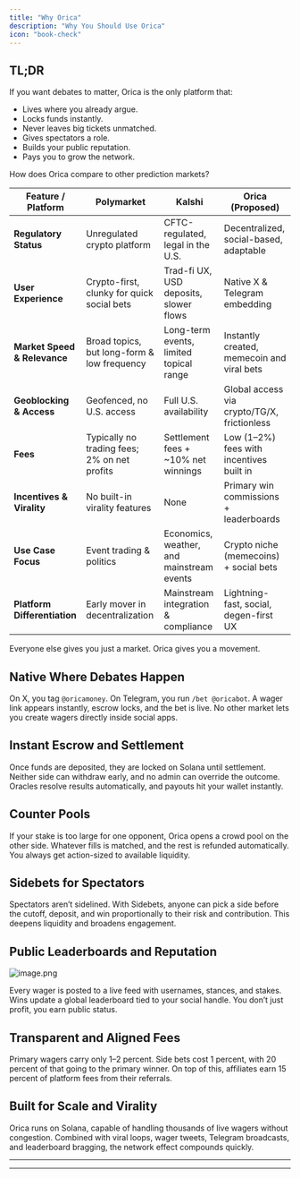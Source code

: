 ```yaml
---
title: "Why Orica"
description: "Why You Should Use Orica"
icon: "book-check"
---
```


## TL;DR

If you want debates to matter, Orica is the only platform that:

- Lives where you already argue.
- Locks funds instantly.
- Never leaves big tickets unmatched.
- Gives spectators a role.
- Builds your public reputation.
- Pays you to grow the network.

How does Orica compare to other prediction markets?

| Feature / Platform           | Polymarket                                   | Kalshi                                    | Orica (Proposed)                            |
| ---------------------------- | -------------------------------------------- | ----------------------------------------- | ------------------------------------------- |
| **Regulatory Status**        | Unregulated crypto platform                  | CFTC-regulated, legal in the U.S.         | Decentralized, social-based, adaptable      |
| **User Experience**          | Crypto-first, clunky for quick social bets   | Trad-fi UX, USD deposits, slower flows    | Native X & Telegram embedding               |
| **Market Speed & Relevance** | Broad topics, but long-form & low frequency  | Long-term events, limited topical range   | Instantly created, memecoin and viral bets  |
| **Geoblocking & Access**     | Geofenced, no U.S. access                    | Full U.S. availability                    | Global access via crypto/TG/X, frictionless |
| **Fees**                     | Typically no trading fees; 2% on net profits | Settlement fees \+ ~10% net winnings      | Low (1–2%) fees with incentives built in    |
| **Incentives & Virality**    | No built-in virality features                | None                                      | Primary win commissions \+ leaderboards     |
| **Use Case Focus**           | Event trading & politics                     | Economics, weather, and mainstream events | Crypto niche (memecoins) \+ social bets     |
| **Platform Differentiation** | Early mover in decentralization              | Mainstream integration & compliance       | Lightning-fast, social, degen-first UX      |

Everyone else gives you just a market. Orica gives you a movement.

## Native Where Debates Happen

On X, you tag `@oricamoney`. On Telegram, you run `/bet @oricabot`. A wager link appears instantly, escrow locks, and the bet is live. No other market lets you create wagers directly inside social apps.

## Instant Escrow and Settlement

Once funds are deposited, they are locked on Solana until settlement. Neither side can withdraw early, and no admin can override the outcome. Oracles resolve results automatically, and payouts hit your wallet instantly.

## Counter Pools

If your stake is too large for one opponent, Orica opens a crowd pool on the other side. Whatever fills is matched, and the rest is refunded automatically. You always get action-sized to available liquidity.

## Sidebets for Spectators

Spectators aren’t sidelined. With Sidebets, anyone can pick a side before the cutoff, deposit, and win proportionally to their risk and contribution. This deepens liquidity and broadens engagement.

## Public Leaderboards and Reputation

![image.png](/images/image.png)

Every wager is posted to a live feed with usernames, stances, and stakes. Wins update a global leaderboard tied to your social handle. You don’t just profit, you earn public status.

## Transparent and Aligned Fees

Primary wagers carry only 1–2 percent. Side bets cost 1 percent, with 20 percent of that going to the primary winner. On top of this, affiliates earn 15 percent of platform fees from their referrals.

## Built for Scale and Virality

Orica runs on Solana, capable of handling thousands of live wagers without congestion. Combined with viral loops, wager tweets, Telegram broadcasts, and leaderboard bragging, the network effect compounds quickly.

---

---